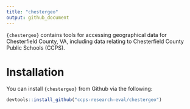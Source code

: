 ```yaml
---
title: "chestergeo"
output: github_document
---
```


`{chestergeo}` contains tools for accessing geographical data for Chesterfield County, VA, including data relating to Chesterfield County Public Schools (CCPS).

# Installation

You can install `{chestergeo}` from Github via the following:

```r
devtools::install_github("ccps-research-eval/chestergeo")
```

